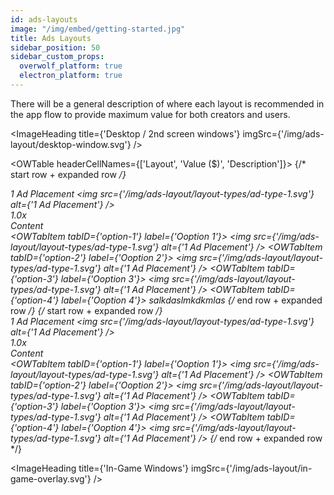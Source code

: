 ```yaml
---
id: ads-layouts
image: "/img/embed/getting-started.jpg"
title: Ads Layouts
sidebar_position: 50
sidebar_custom_props:
  overwolf_platform: true
  electron_platform: true
---
```


There will be a general description of where each layout is recommended in the app flow to provide maximum value for both creators and users.

<ImageHeading
  title={'Desktop / 2nd screen windows'}
  imgSrc={'/img/ads-layout/desktop-window.svg'}
/>

<OWTable headerCellNames={['Layout', 'Value ($)', 'Description']}>
  {/* start row + expanded row */}
  <OWTableRow isExpended={true}>
    <div>
      1 Ad Placement
      <img src={'/img/ads-layout/layout-types/ad-type-1.svg'} alt={'1 Ad Placement'} />
    </div>
    <div>1.0x</div>
    <div>Content</div>
  </OWTableRow>
  <OWTableRow>
    <OWTabs>
      <OWTabItem tabID={'option-1'} label={'Ooption 1'}>
        <img src={'/img/ads-layout/layout-types/ad-type-1.svg'} alt={'1 Ad Placement'} />
      </OWTabItem>
      <OWTabItem tabID={'option-2'} label={'Ooption 2'}>
        <img src={'/img/ads-layout/layout-types/ad-type-1.svg'} alt={'1 Ad Placement'} />
      </OWTabItem>
       <OWTabItem tabID={'option-3'} label={'Ooption 3'}>
        <img src={'/img/ads-layout/layout-types/ad-type-1.svg'} alt={'1 Ad Placement'} />
      </OWTabItem>
       <OWTabItem tabID={'option-4'} label={'Ooption 4'}>
        salkdaslmkdkmlas
      </OWTabItem>
    </OWTabs>
  </OWTableRow>
  {/* end row + expanded row */}
  {/* start row + expanded row */}
  <OWTableRow isExpended={true}>
    <div>
      1 Ad Placement
      <img src={'/img/ads-layout/layout-types/ad-type-1.svg'} alt={'1 Ad Placement'} />
    </div>
    <div>1.0x</div>
    <div>Content</div>
  </OWTableRow>
  <OWTableRow>
    <OWTabs>
      <OWTabItem tabID={'option-1'} label={'Ooption 1'}>
        <img src={'/img/ads-layout/layout-types/ad-type-1.svg'} alt={'1 Ad Placement'} />
      </OWTabItem>
      <OWTabItem tabID={'option-2'} label={'Ooption 2'}>
        <img src={'/img/ads-layout/layout-types/ad-type-1.svg'} alt={'1 Ad Placement'} />
      </OWTabItem>
       <OWTabItem tabID={'option-3'} label={'Ooption 3'}>
        <img src={'/img/ads-layout/layout-types/ad-type-1.svg'} alt={'1 Ad Placement'} />
      </OWTabItem>
       <OWTabItem tabID={'option-4'} label={'Ooption 4'}>
        <img src={'/img/ads-layout/layout-types/ad-type-1.svg'} alt={'1 Ad Placement'} />
      </OWTabItem>
    </OWTabs>
  </OWTableRow>
  {/* end row + expanded row */}
</OWTable>


<ImageHeading
  title={'In-Game Windows'}
  imgSrc={'/img/ads-layout/in-game-overlay.svg'}
/>


